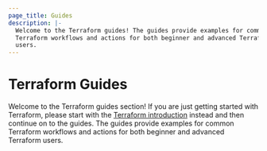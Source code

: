 ```yaml
---
page_title: Guides
description: |-
  Welcome to the Terraform guides! The guides provide examples for common
  Terraform workflows and actions for both beginner and advanced Terraform
  users.
---
```


# Terraform Guides

Welcome to the Terraform guides section! If you are just getting started with
Terraform, please start with the [Terraform introduction](/intro)
instead and then continue on to the guides. The guides provide examples for
common Terraform workflows and actions for both beginner and advanced Terraform
users.
